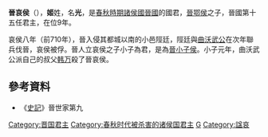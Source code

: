 {{Eranamebox|年号= 晉哀侯
|起讫时间= 前718年－前709年
|政权= [[晋国|晋国]]分裂时代之翼
|帝王= '''晉哀侯'''
|历时= 9年
|timeline= <timeline>
ImageSize  = width:200 height:50
PlotArea   = width:180 height:30 left:10 bottom:20
TimeAxis   = orientation:horizontal
DateFormat = yyyy
Period     = from:-770 till:-479
AlignBars  = early
ScaleMajor = increment:291 start:-770
Colors =
  id:canvas value:rgb(1,1,0.85)
BackgroundColors = canvas:canvas
PlotData =
  width:15 color:black
  bar:era from:start till:end
  bar:era from:-745 till:-678 color:red
  bar:era from:-718 till:-709 color:yellow
</timeline>
|说明= 晉哀侯在位年在春秋时代及其在<span style="color: red">晋国分裂时代</span>的位置。
}}
'''晉哀侯'''（{{bd|前8世纪|?|前709年||catIdx=J}}），'''姬'''姓，名'''光'''，是[[春秋時期|春秋時期]][[諸侯國|諸侯國]][[晉國|晉國]]的國君，[[晉鄂侯|晉鄂侯]]之子，晉國第十五任君主，在位9年。

哀侯八年（前710年），晉入侵其都城以南的小邑陘廷，陘廷與[[曲沃武公|曲沃武公]]在次年聯兵伐晉，哀侯被俘。晉人立哀侯之子小子為君，是為[[晉小子侯|晉小子侯]]。小子元年，曲沃武公派自己的叔父[[韩万|韩万]]殺了晉哀侯。

==參考資料==
*《[[史記|史記]]》晉世家第九

{{中国皇帝|父[[晉鄂侯|晉鄂侯]]|子[[晉小子侯|晉小子侯]]|[[晉國君主|晉國君主]]|前718年－前709年}}
{{晋国君主}}
[[Category:晋国君主|Category:晋国君主]]
[[Category:春秋时代被杀害的诸侯国君主|Category:春秋时代被杀害的诸侯国君主]]
[[Category:姬姓|G]]
[[Category:諡哀|Category:諡哀]]